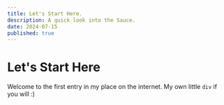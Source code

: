 ```yaml
---
title: Let's Start Here.
description: A quick look into the Sauce.
date: 2024-07-15
published: true
---
```


# Let's Start Here

Welcome to the first entry in my place on the internet. My own little `div` if you will :)
